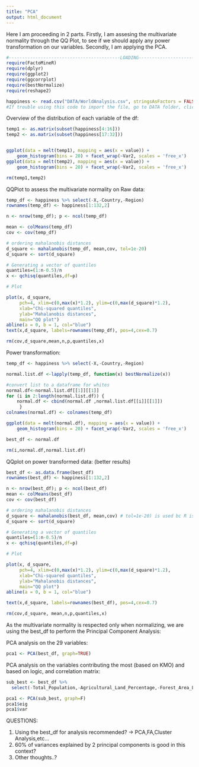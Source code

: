 ```yaml
---
title: "PCA"
output: html_document
---
```


Here I am proceeding in 2 parts. Firstly, I am assesing the multivariate normality through the QQ Plot, to see if we should apply any power transformation on our variables. Secondly, I am applying the PCA. 

```r
#------------------------------------------LOADING-------------------------------------------------
require(FactoMineR)
require(dplyr)
require(ggplot2)
require(ggcorrplot)
require(bestNormalize)
require(reshape2)

happiness <- read.csv("DATA/WorldAnalysis.csv", stringsAsFactors = FALSE)
#If trouble using this code to import the file, go to DATA folder, click on the file and import it manually
```

Overview of the distribution of each variable of the df:

```r



temp1 <- as.matrix(subset(happiness[4:16]))
temp2 <- as.matrix(subset(happiness[17:32]))


ggplot(data = melt(temp1), mapping = aes(x = value)) + 
    geom_histogram(bins = 20) + facet_wrap(~Var2, scales = 'free_x')
ggplot(data = melt(temp2), mapping = aes(x = value)) + 
    geom_histogram(bins = 20) + facet_wrap(~Var2, scales = 'free_x')

rm(temp1,temp2)


```

QQPlot to assess the multivariate normality on Raw data:

```r

temp_df <- happiness %>% select(-X,-Country,-Region)
rownames(temp_df) <- happiness[1:132,2]

n <- nrow(temp_df); p <- ncol(temp_df)

mean <- colMeans(temp_df)
cov <- cov(temp_df)

# ordering mahalanobis distances
d_square <- mahalanobis(temp_df, mean,cov, tol=1e-20)
d_square <- sort(d_square)

# Generating a vector of quantiles
quantiles=(1:n-0.5)/n
x <- qchisq(quantiles,df=p)

# Plot

plot(x, d_square,
     pch=4, xlim=c(0,max(x)*1.2), ylim=c(0,max(d_square)*1.2),
     xlab="Chi-squared quantiles",
     ylab="Mahalanobis distances",
     main="QQ plot")
abline(a = 0, b = 1, col="blue")
text(x,d_square, labels=rownames(temp_df), pos=4,cex=0.7)

rm(cov,d_square,mean,n,p,quantiles,x)
```

Power transformation:

```r

temp_df <- happiness %>% select(-X,-Country,-Region)

normal.list.df <-lapply(temp_df, function(x) bestNormalize(x)) 

#convert list to a dataframe for whites
normal.df<-normal.list.df[[1]][[1]]
for (i in 2:length(normal.list.df)) {
    normal.df <- cbind(normal.df ,normal.list.df[[i]][[1]])
     }
colnames(normal.df) <- colnames(temp_df)

ggplot(data = melt(normal.df), mapping = aes(x = value)) + 
    geom_histogram(bins = 20) + facet_wrap(~Var2, scales = 'free_x')

best_df <- normal.df

rm(i,normal.df,normal.list.df)

```

QQplot on power transformed data: (better results)

```r

best_df <- as.data.frame(best_df)
rownames(best_df) <- happiness[1:132,2]

n <- nrow(best_df); p <- ncol(best_df)
mean <- colMeans(best_df)
cov <- cov(best_df)

# ordering mahalanobis distances
d_square <- mahalanobis(best_df, mean,cov) # tol=1e-20) is used bc R is detecting singular 
d_square <- sort(d_square)

# Generating a vector of quantiles
quantiles=(1:n-0.5)/n
x <- qchisq(quantiles,df=p)

# Plot

plot(x, d_square,
     pch=4, xlim=c(0,max(x)*1.2), ylim=c(0,max(d_square)*1.2),
     xlab="Chi-squared quantiles",
     ylab="Mahalanobis distances",
     main="QQ plot")
abline(a = 0, b = 1, col="blue")

text(x,d_square, labels=rownames(best_df), pos=4,cex=0.7)

rm(cov,d_square, mean,n,p,quantiles,x)
```

As the multivariate normality is respected only when normalizing, 
we are using the best_df to perform the Principal Component Analysis:

PCA analysis on the 29 variables:

```r

pca1 <- PCA(best_df, graph=TRUE)

```

PCA analysis on the variables contributing the most (based on KMO) and based on logic, and correlation matrix:

```r

sub_best <- best_df %>% 
  select(-Total_Population,-Agricultural_Land_Percentage,-Forest_Area_Land_Percentage,  -Suicide_Index,-Alcohol_Consumption_Index,-Generosity,Air_Pollution,-Cellular_Subscriber_Index)

pca1 <- PCA(sub_best, graph=F)
pca1$eig
pca1$var
```

QUESTIONS:

1) Using the best_df for analysis recommended? -> PCA,FA,Cluster Analysis,etc... 
2) 60% of variances explained by 2 principal components is good in this context?
3) Other thoughts..?


